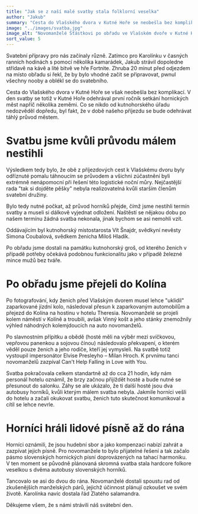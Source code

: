 ```yaml
---
title: "Jak se z naší malé svatby stala folklorní veselka"
author: "Jakub"
summary: "Cesta do Vlašského dvora v Kutné Hoře se neobešla bez komplikací. V den svatby se totiž v Kutné Hoře odehrával první ročník setkání hornických měst napříč několika zeměmi."
image: "../images/svatba.jpg"
image_alt: "Novomanželé Šťástkovi po obřadu ve Vlašském dvoře v Kutné Hoře."
sort_value: 5
---
```


Svatební přípravy pro nás začínaly různě. Zatímco pro Karolínku v časných ranních hodinách s pomocí několika kamarádek, Jakub strávil dopoledne střídavě na kávě a líté bitvě ve hře Fortnite. Zhruba 20 minut před odjezdem na místo obřadu si řekl, že by bylo vhodné začít se připravovat, pwnul všechny nooby a oblékl se do svatebního.

Cesta do Vlašského dvora v Kutné Hoře se však neobešla bez komplikací. V den svatby se totiž v Kutné Hoře odehrával první ročník setkání hornických měst napříč několika zeměmi. Co se nikdo od kutnohorského úřadu nedozvěděl dopředu, byl fakt, že v době našeho příjezdu se bude odehrávat táhlý průvod městem.

# Svatbu jsme kvůli průvodu málem nestihli

Výsledkem tedy bylo, že obě z příjezdových cest k Vlašskému dvoru byly odříznuté pomalu táhnoucím se průvodem a všichni zúčastnění byli extrémně nenápomocní při řešení této logistické noční můry. Nejčastější rada "tak si dojděte pěšky" nebyla realizovatelná kvůli starším členům svatební družiny.

Bylo tedy nutné počkat, až průvod horníků přejde, čímž jsme nestihli termín svatby a museli si dálkově vyjednat odložení. Naštěstí se nějakou dobu po našem termínu žádná svatba nekonala, jinak bychom se asi nemohli vzít.

Oddávajícím byl kutnohorský místostarosta Vít Šnajdr, svědkyní nevěsty Simona Coubalová, svědkem ženicha Miloš Hladík.

Po obřadu jsme dostali na památku kutnohorský groš, od kterého ženich v případě potřeby očekává podobnou funkcionalitu jako v případě železné mince mužů bez tváře.

# Po obřadu jsme přejeli do Kolína

Po fotografování, kdy ženich před Vlašským dvorem musel lehce "uklidil" zaparkované jízdní kolo, následoval přesun k zaparkovaným automobilům a přejezd do Kolína na hostinu v hotelu Theresia. Novomanželé se projeli kolem náměstí v Kolíně a troubili, avšak Vinný košt a jeho stánky znemožnily výhled náhodných kolemjdoucích na auto novomanželů.

Po slavnostním přípitku a obědě (hosté měli na výběr mezi svíčkovou, vepřovou panenkou a sojovou čínou) následovalo překvapení, o kterém věděl pouze ženich a jeho rodiče, kteří jej vymysleli. Na svatbě totiž vystoupil impersonátor Elvise Presleyho – Milan Hroch. K prvnímu tanci novomanželů zazpíval Can't Help Falling in Love with You.

Svatba pokračovala celkem standartně až do cca 21 hodin, kdy nám personál hotelu oznámil, že brzy začnou přijíždět hosté a bude nutné se přesunout do salonku. Záhy se ale ukázalo, že ti další hosté jsou dva autobusy horníků, kvůli kterým málem svatba nebyla. Jakmile horníci vešli do hotelu a začali okukovat svatbu, ženich tuto skutečnost komunikoval a cítil se lehce nevrle.

# Horníci hráli lidové písně až do rána

Horníci oznámili, že jsou hudební sbor a jako kompenzaci nabízí zahrát a zazpívat jejich písně. Pro novomanžele to bylo přijatelné řešení a tak začalo pásmo slovenských hornických písní doprovázených na tahací harmoniku. V ten moment se původně plánovaná skromná svatba stala hardcore folkore veselkou s dvěma autobusy slovenských horníků.

Tancovalo se asi do dvou do rána. Novomanželé dostali spoustu rad od zkušenějších manželských párů, jejichž účinnost plánují ozkoušet ve svém životě. Karolínka navíc dostala řád Zlatého salamandra.

Děkujeme všem, že s námi strávili náš svátební den.
